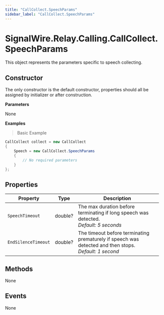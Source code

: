 ```yaml
---
title: "CallCollect.SpeechParams"
sidebar_label: "CallCollect.SpeechParams"
---
```


# SignalWire.Relay.Calling.CallCollect.SpeechParams

This object represents the parameters specific to speech collecting.

## Constructor

The only constructor is the default constructor, properties should all be assigned by initializer or after construction.

**Parameters**

None

**Examples**

> Basic Example

```csharp
CallCollect collect = new CallCollect
{
    Speech = new CallCollect.SpeechParams
    {
        // No required parameters
    }
};
```

## Properties

| Property | Type | Description |
| -------- | ---- | ----------- |
| `SpeechTimeout` | double? | The max duration before terminating if long speech was detected.<br />_Default: 5 seconds_ |
| `EndSilenceTimeout` | double? | The timeout before terminating prematurely if speech was detected and then stops.<br />_Default: 1 second_ |

## Methods

None

## Events

None